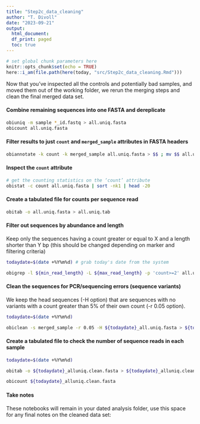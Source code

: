 ```yaml
---
title: "Step2c_data_cleaning"
author: "T. Divoll"
date: "2023-09-21"
output: 
  html_document:
  df_print: paged
  toc: true
---
```


```r
# set global chunk parameters here
knitr::opts_chunk$set(echo = TRUE)
here::i_am(file.path(here(today, "src/Step2c_data_cleaning.Rmd")))
```

Now that you've inspected all the controls and potentially bad samples, and moved them out of the working folder, we rerun the merging steps and clean the final merged data set.

#### Combine remaining sequences into one FASTA and dereplicate
```bash
obiuniq -m sample *_id.fastq > all.uniq.fasta
obicount all.uniq.fasta
```

#### Filter results to just `count` and `merged_sample` attributes in FASTA headers
```bash
obiannotate -k count -k merged_sample all.uniq.fasta > $$ ; mv $$ all.uniq.fasta
```

#### Inspect the `count` attribute
```bash
# get the counting statistics on the ‘count’ attribute
obistat -c count all.uniq.fasta | sort -nk1 | head -20
```

#### Create a tabulated file for counts per sequence read
```bash
obitab -o all.uniq.fasta > all.uniq.tab
```

#### Filter out sequences by abundance and length
Keep only the sequences having a count greater or equal to X and a length shorter than Y bp (this should be changed depending on marker and filtering criteria)
```bash
todaydate=$(date +%Y%m%d) # grab today's date from the system

obigrep -l ${min_read_length} -L ${max_read_length} -p 'count>=2' all.uniq.fasta > ${todaydate}_all.uniq.fasta
```

#### Clean the sequences for PCR/sequencing errors (sequence variants)
We keep the head sequences (-H option) that are sequences with no variants with a count greater than 5% of their own count (-r 0.05 option).
```bash
todaydate=$(date +%Y%m%d)

obiclean -s merged_sample -r 0.05 -H ${todaydate}_all.uniq.fasta > ${todaydate}_alluniq.clean.fasta
```

#### Create a tabulated file to check the number of sequence reads in each sample

```bash
todaydate=$(date +%Y%m%d)

obitab -o ${todaydate}_alluniq.clean.fasta > ${todaydate}_alluniq.clean.tab

obicount ${todaydate}_alluniq.clean.fasta
```

#### Take notes
These notebooks will remain in your dated analysis folder, use this space for any final notes on the cleaned data set:
